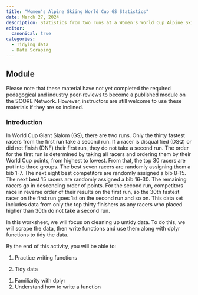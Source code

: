 ```yaml
---
title: "Women's Alpine Skiing World Cup GS Statistics"
date: March 27, 2024
description: Statistics from two runs at a Women's World Cup Alpine Skiing Giant Slalom Race at Mont-Tremblant
editor: 
  canonical: true
categories:
  - Tidying data
  - Data Scraping
---
```


## Module

Please note that these material have not yet completed the required pedagogical and industry peer-reviews to become a published module on the SCORE Network. However, instructors are still welcome to use these materials if they are so inclined.

### Introduction

In World Cup Giant Slalom (GS), there are two runs. Only the thirty fastest racers from the first run take a second run. If a racer is disqualified (DSQ) or did not finish (DNF) their first run, they do not take a second run. The order for the first run is determined by taking all racers and ordering them by their World Cup points, from highest to lowest. From that, the top 30 racers are put into three groups. The best seven racers are randomly assigning them a bib 1-7. The next eight best competitors are randomly assigned a bib 8-15. The next best 15 racers are randomly assigned a bib 16-30. The remaining racers go in descending order of points. For the second run, competitors race in reverse order of their results on the first run, so the 30th fastest racer on the first run goes 1st on the second run and so on. This data set includes data from only the top thirty finishers as any racers who placed higher than 30th do not take a second run.

In this worksheet, we will focus on cleaning up untidy data. To do this, we will scrape the data, then write functions and use them along with dplyr functions to tidy the data.

::: {.callout-note collapse="true" title="Learning Objectives" appearance="minimal"}
By the end of this activity, you will be able to:

1. Practice writing functions

2. Tidy data

:::

::: {.callout-note collapse="true" title="Methods" appearance="minimal"}
1. Familiarity with dplyr
2. Understand how to write a function
:::

